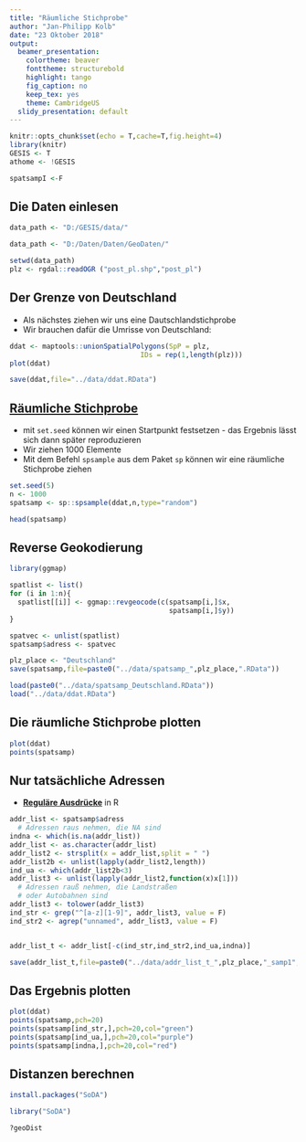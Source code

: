 ```yaml
---
title: "Räumliche Stichprobe"
author: "Jan-Philipp Kolb"
date: "23 Oktober 2018"
output:
  beamer_presentation:
    colortheme: beaver
    fonttheme: structurebold
    highlight: tango
    fig_caption: no
    keep_tex: yes
    theme: CambridgeUS
  slidy_presentation: default
---
```


```r
knitr::opts_chunk$set(echo = T,cache=T,fig.height=4)
library(knitr)
GESIS <- T
athome <- !GESIS

spatsampI <-F
```


## Die Daten einlesen

```r
data_path <- "D:/GESIS/data/"
```

```r
data_path <- "D:/Daten/Daten/GeoDaten/"
```

```r
setwd(data_path)
plz <- rgdal::readOGR ("post_pl.shp","post_pl")
```


## Der Grenze von Deutschland

- Als nächstes ziehen wir uns eine Dautschlandstichprobe
- Wir brauchen dafür die Umrisse von Deutschland:

```r
ddat <- maptools::unionSpatialPolygons(SpP = plz,
                                IDs = rep(1,length(plz)))
plot(ddat)
```




```r
save(ddat,file="../data/ddat.RData")
```



## [Räumliche Stichprobe](https://www.rdocumentation.org/packages/sp/versions/1.3-1/topics/spsample)

- mit `set.seed` können wir einen Startpunkt festsetzen - das Ergebnis lässt sich dann später reproduzieren
- Wir ziehen 1000 Elemente
- Mit dem Befehl `spsample` aus dem Paket `sp` können wir eine räumliche Stichprobe ziehen

```r
set.seed(5)
n <- 1000
spatsamp <- sp::spsample(ddat,n,type="random")
```

```r
head(spatsamp)
```


## Reverse Geokodierung

```r
library(ggmap)
```


```r
spatlist <- list()
for (i in 1:n){
  spatlist[[i]] <- ggmap::revgeocode(c(spatsamp[i,]$x,
                                       spatsamp[i,]$y))  
}

spatvec <- unlist(spatlist)
spatsamp$adress <- spatvec
```

```r
plz_place <- "Deutschland"
save(spatsamp,file=paste0("../data/spatsamp_",plz_place,".RData"))
```

```r
load(paste0("../data/spatsamp_Deutschland.RData"))
load("../data/ddat.RData")
```

## Die räumliche Stichprobe plotten

```r
plot(ddat)
points(spatsamp)
```


## Nur tatsächliche Adressen

- [**Reguläre Ausdrücke**](http://stat545.com/block022_regular-expression.html) in R

```r
addr_list <- spatsamp$adress
  # Adressen raus nehmen, die NA sind
indna <- which(is.na(addr_list))
addr_list <- as.character(addr_list)
addr_list2 <- strsplit(x = addr_list,split = " ")
addr_list2b <- unlist(lapply(addr_list2,length))
ind_ua <- which(addr_list2b<3)
addr_list3 <- unlist(lapply(addr_list2,function(x)x[1]))
  # Adressen rauß nehmen, die Landstraßen 
  # oder Autobahnen sind
addr_list3 <- tolower(addr_list3)
ind_str <- grep("^[a-z][1-9]", addr_list3, value = F)
ind_str2 <- agrep("unnamed", addr_list3, value = F)


addr_list_t <- addr_list[-c(ind_str,ind_str2,ind_ua,indna)]
```

```r
save(addr_list_t,file=paste0("../data/addr_list_t_",plz_place,"_samp1",".RData"))
```

## Das Ergebnis plotten

```r
plot(ddat)
points(spatsamp,pch=20)
points(spatsamp[ind_str,],pch=20,col="green")
points(spatsamp[ind_ua,],pch=20,col="purple")
points(spatsamp[indna,],pch=20,col="red")
```

## Distanzen berechnen

```r
install.packages("SoDA")
```


```r
library("SoDA")
```

```r
?geoDist
```
